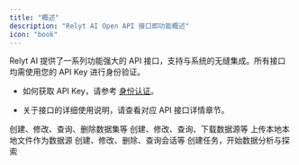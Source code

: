 ```yaml
---
title: "概述"
description: "Relyt AI Open API 接口即功能概述"
icon: "book"
---
```


Relyt AI 提供了一系列功能强大的 API 接口，支持与系统的无缝集成。所有接口均需使用您的 API Key 进行身份验证。

- 如何获取 API Key，请参考 [身份认证](/introduction/authentication)。

- 关于接口的详细使用说明，请查看对应 API 接口详情章节。


<CardGroup cols={2}>
<Card 
    title="数据集" 
    icon="database" 
    href="/api-reference/create-dataset"
    >
    创建、修改、查询、删除数据集等
</Card>
<Card 
    title="数据源" 
    icon="file-lines" 
    href="/api-reference/create-data-source"
    >
    创建、修改、查询、下载数据源等
</Card>
<Card 
    title="文件" 
    icon="upload" 
    href="/api-reference/upload-file"
    >
    上传本地本地文件作为数据源
</Card>
<Card 
    title="会话" 
    icon="comment-dots" 
    href="/api-reference/create-session"
    >
    创建、修改、删除、查询会话等
</Card>
<Card 
    title="任务" 
    icon="bag-shopping" 
    href="/api-reference/create-job"
    >
    创建任务，开始数据分析与探索
</Card>
</CardGroup>